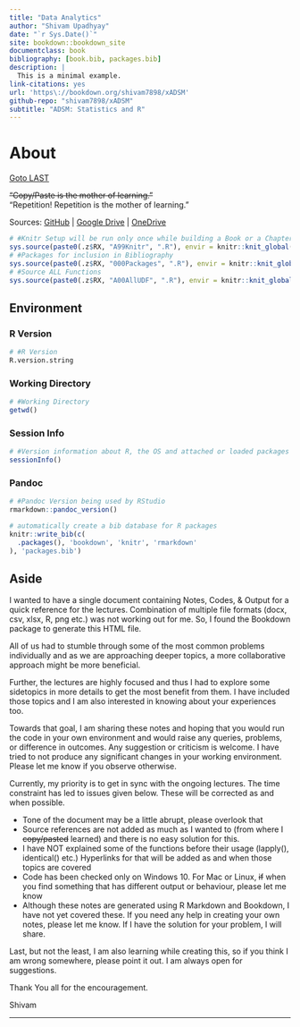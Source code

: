 ```yaml
--- 
title: "Data Analytics"
author: "Shivam Upadhyay"
date: "`r Sys.Date()`"
site: bookdown::bookdown_site
documentclass: book
bibliography: [book.bib, packages.bib]
description: |
  This is a minimal example.
link-citations: yes
url: 'https\://bookdown.org/shivam7898/xADSM'
github-repo: "shivam7898/xADSM"
subtitle: "ADSM: Statistics and R"
---
```


# About {#FIRST .unnumbered .tabset .tabset-fade} 
[Goto LAST](#LAST "End of the Document")

~~"Copy/Paste is the mother of learning."~~  
"Repetition! Repetition is the mother of learning."

Sources: [GitHub](https://github.com/shivam7898/xADSM/tree/main/docs "https://github.com") | [Google Drive](https://drive.google.com/drive/folders/1KS69a-U_64OkVbIr9VKhxu97HBPzbVsz?usp=sharing "https://drive.google.com") | [OneDrive](https://1drv.ms/u/s!AjRu26ZthlQCitEmPzybZMV0tISo5w?e=JFE5ju "https://onedrive.live.com")

<!-- Bx Load, Cx Assign, Dx Kable, Ix Jx Kx ... Datasets, xxxG image -->

```r
# #Knitr Setup will be run only once while building a Book or a Chapter
sys.source(paste0(.z$RX, "A99Knitr", ".R"), envir = knitr::knit_global())
# #Packages for inclusion in Bibliography
sys.source(paste0(.z$RX, "000Packages", ".R"), envir = knitr::knit_global())
# #Source ALL Functions
sys.source(paste0(.z$RX, "A00AllUDF", ".R"), envir = knitr::knit_global())
```

## Environment {.unnumbered .tabset .tabset-fade}

\textcolor{pink}{Assumption: Working directory has sub-folders named "data", "images", "code", "docs".}

### R Version {.unlisted .unnumbered}

```r
# #R Version
R.version.string
```  

### Working Directory {.unlisted .unnumbered}

```r
# #Working Directory
getwd()
```

### Session Info {.unlisted .unnumbered}

```r
# #Version information about R, the OS and attached or loaded packages
sessionInfo()
``` 
 
### Pandoc {.unlisted .unnumbered}

```r
# #Pandoc Version being used by RStudio
rmarkdown::pandoc_version()
```  

```r
# automatically create a bib database for R packages
knitr::write_bib(c(
  .packages(), 'bookdown', 'knitr', 'rmarkdown'
), 'packages.bib')
```

## Aside {.unlisted .unnumbered}

I wanted to have a single document containing Notes, Codes, & Output for a quick reference for the lectures. Combination of multiple file formats (docx, csv, xlsx, R, png etc.) was not working out for me. So, I found the Bookdown package to generate this HTML file.

All of us had to stumble through some of the most common problems individually and as we are approaching deeper topics, a more collaborative approach might be more beneficial.

Further, the lectures are highly focused and thus I had to explore some sidetopics in more details to get the most benefit from them. I have included those topics and I am also interested in knowing about your experiences too.

Towards that goal, I am sharing these notes and hoping that you would run the code in your own environment and would raise any queries, problems, or difference in outcomes. Any suggestion or criticism is welcome. I have tried to not produce any significant changes in your working environment. Please let me know if you observe otherwise. 

Currently, my priority is to get in sync with the ongoing lectures. The time constraint has led to issues given below. These will be corrected as and when possible.

- Tone of the document may be a little abrupt, please overlook that
- Source references are not added as much as I wanted to (from where I ~~copy/pasted~~ learned) and there is no easy solution for this.
- I have NOT explained some of the functions before their usage (lapply(), identical() etc.) Hyperlinks for that will be added as and when those topics are covered
- Code has been checked only on Windows 10. For Mac or Linux, ~~if~~ when you find something that has different output or behaviour, please let me know
- Although these notes are generated using R Markdown and Bookdown, I have not yet covered these. If you need any help in creating your own notes, please let me know. If I have the solution for your problem, I will share.

Last, but not the least, I am also learning while creating this, so if you think I am wrong somewhere, please point it out. I am always open for suggestions.

Thank You all for the encouragement.

Shivam

****
